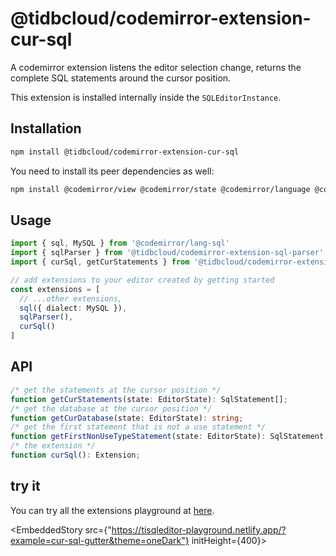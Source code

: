 # @tidbcloud/codemirror-extension-cur-sql

A codemirror extension listens the editor selection change, returns the complete SQL statements around the cursor position.

This extension is installed internally inside the `SQLEditorInstance`.

## Installation

```sh npm2yarn
npm install @tidbcloud/codemirror-extension-cur-sql
```

You need to install its peer dependencies as well:

```sh npm2yarn
npm install @codemirror/view @codemirror/state @codemirror/language @codemirror/lang-sql @tidbcloud/codemirror-extension-sql-parser
```

## Usage

```ts
import { sql, MySQL } from '@codemirror/lang-sql'
import { sqlParser } from '@tidbcloud/codemirror-extension-sql-parser'
import { curSql, getCurStatements } from '@tidbcloud/codemirror-extension-cur-sql'

// add extensions to your editor created by getting started
const extensions = [
  // ...other extensions,
  sql({ dialect: MySQL }),
  sqlParser(),
  curSql()
]
```

## API

```ts
/* get the statements at the cursor position */
function getCurStatements(state: EditorState): SqlStatement[];
/* get the database at the cursor position */
function getCurDatabase(state: EditorState): string;
/* get the first statement that is not a use statement */
function getFirstNonUseTypeStatement(state: EditorState): SqlStatement | undefined;
/* the extension */
function curSql(): Extension;
```

## try it
You can try all the extensions playground at [here](https://tisqleditor-playground.netlify.app/?example=all&with_select=&theme=oneDark).
<br />


<EmbeddedStory src={"https://tisqleditor-playground.netlify.app/?example=cur-sql-gutter&theme=oneDark"} initHeight={400}></EmbeddedStory>
